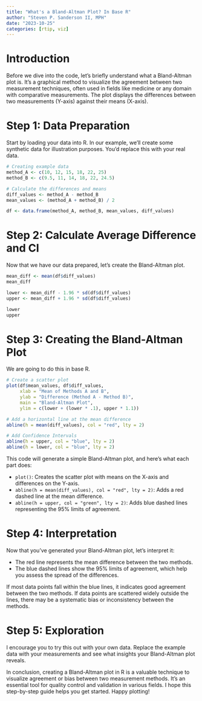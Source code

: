 ```yaml
---
title: "What's a Bland-Altman Plot? In Base R"
author: "Steven P. Sanderson II, MPH"
date: "2023-10-25"
categories: [rtip, viz]
---
```


# Introduction

Before we dive into the code, let's briefly understand what a Bland-Altman plot is. It's a graphical method to visualize the agreement between two measurement techniques, often used in fields like medicine or any domain with comparative measurements. The plot displays the differences between two measurements (Y-axis) against their means (X-axis).

# Step 1: Data Preparation

Start by loading your data into R. In our example, we'll create some synthetic data for illustration purposes. You'd replace this with your real data.

```r
# Creating example data
method_A <- c(10, 12, 15, 18, 22, 25)
method_B <- c(9.5, 11, 14, 18, 22, 24.5)

# Calculate the differences and means
diff_values <- method_A - method_B
mean_values <- (method_A + method_B) / 2

df <- data.frame(method_A, method_B, mean_values, diff_values)
```

# Step 2: Calculate Average Difference and CI

Now that we have our data prepared, let's create the Bland-Altman plot.

```r
mean_diff <- mean(df$diff_values)
mean_diff

lower <- mean_diff - 1.96 * sd(df$diff_values)
upper <- mean_diff + 1.96 * sd(df$diff_values)

lower
upper
```

# Step 3: Creating the Bland-Altman Plot

We are going to do this in base R.

```r
# Create a scatter plot
plot(df$mean_values, df$diff_values, 
     xlab = "Mean of Methods A and B",
     ylab = "Difference (Method A - Method B)",
     main = "Bland-Altman Plot",
     ylim = c(lower + (lower * .1), upper * 1.1))

# Add a horizontal line at the mean difference
abline(h = mean(diff_values), col = "red", lty = 2)

# Add Confidence Intervals
abline(h = upper, col = "blue", lty = 2)
abline(h = lower, col = "blue", lty = 2)
```

This code will generate a simple Bland-Altman plot, and here's what each part does:

- `plot()`: Creates the scatter plot with means on the X-axis and differences on the Y-axis.
- `abline(h = mean(diff_values), col = "red", lty = 2)`: Adds a red dashed line at the mean difference.
- `abline(h = upper, col = "green", lty = 2)`: Adds blue dashed lines representing the 95% limits of agreement.

# Step 4: Interpretation

Now that you've generated your Bland-Altman plot, let's interpret it:

- The red line represents the mean difference between the two methods.
- The blue dashed lines show the 95% limits of agreement, which help you assess the spread of the differences.

If most data points fall within the blue lines, it indicates good agreement between the two methods. If data points are scattered widely outside the lines, there may be a systematic bias or inconsistency between the methods.

# Step 5: Exploration

I encourage you to try this out with your own data. Replace the example data with your measurements and see what insights your Bland-Altman plot reveals.

In conclusion, creating a Bland-Altman plot in R is a valuable technique to visualize agreement or bias between two measurement methods. It's an essential tool for quality control and validation in various fields. I hope this step-by-step guide helps you get started. Happy plotting!